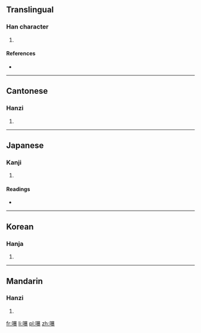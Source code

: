 ==Translingual==

===Han character===
{{Han char|rn=30|rad=口|as=15|sn=18|four=6603<sub>2</sub>|canj=口日廿水 (RATE)}}

# {{defn|Han|sort=口15}}

====References====
* {{Han ref|kx=0212.370|dkj=04512|dj=0435.210|hdz=10699.170|uh=5697|ud=22167|bh=EFBC|bd=61372}}

----

==Cantonese==

===Hanzi===
{{yue-hanzi|jyut=|y=bok6}}

# {{defn|lang=yue|sort=口15}}

----

==Japanese==

===Kanji===
{{ja-kanji|grade=|rs=口15}}

# {{defn|lang=ja|sort=口15}}

====Readings====
* {{ja-readings|on=[[はく]] (haku), [[ぼく]] (boku), [[ほう]] (hō), [[ひょう]] (hyō)|kun=}}

----

==Korean==

===Hanja===
{{ko-hanja|hangeul=박|rv=bak|mr=pak}}

# {{defn|lang=ko|sort=口15}}

----

==Mandarin==

===Hanzi===
{{cmn-hanzi|pin=[[bó]] ([[bo2]])|wg=po<sup>2</sup>}}

# {{defn|lang=cmn|sort=口15}}

[[fr:嚗]]
[[li:嚗]]
[[pl:嚗]]
[[zh:嚗]]